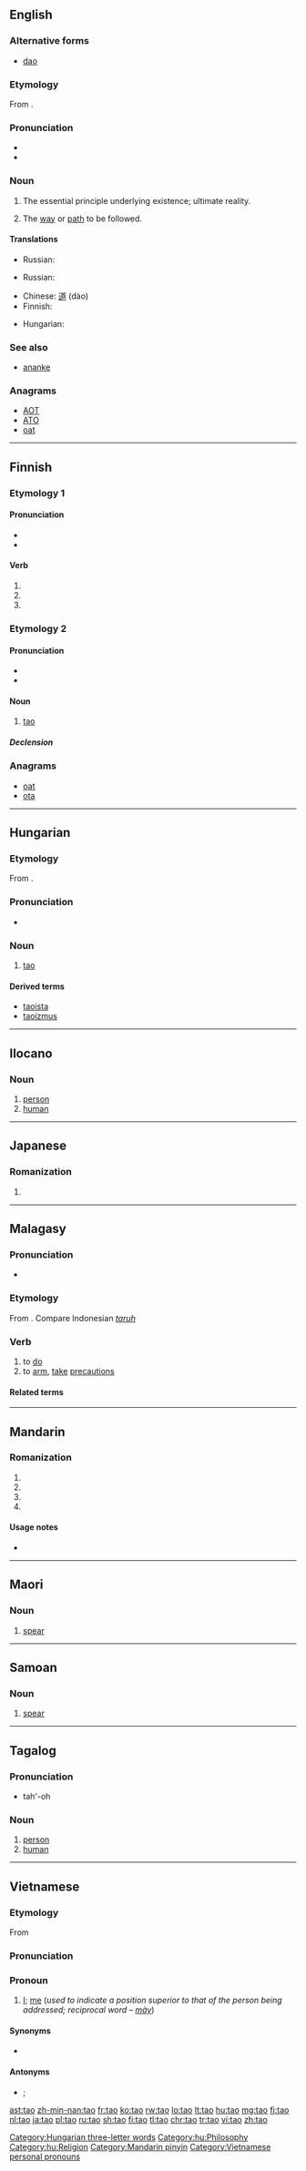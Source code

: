 {{also|tāo|táo|tǎo|tào|tạo}}
==English==
{{wikipedia}}

===Alternative forms===
* [[dao]]

===Etymology===
From {{etyl|cmn|en}} {{zh-l|道|tr=dào; ''Wade-Giles'' tao|way, path}}.

===Pronunciation===
* {{IPA|/daʊ/|/taʊ/|lang=en}}
* {{rhymes|aʊ|lang=en}}

===Noun===
{{en-noun|-}}

# {{context|Taoism|lang=en}} The essential principle underlying existence; ultimate reality.
# {{context|Confucianism|lang=en}} The [[way]] or [[path]] to be followed.

====Translations====
{{trans-top|in Taoism, the essential principle underlying existence; ultimate reality}}
* Russian: {{t+|ru|да́о}}
{{trans-mid}}
{{trans-bottom}}

{{trans-top|in Confucanism, the way or the path to be followed}}
* Russian: {{t+|ru|да́о}}
{{trans-mid}}
{{trans-bottom}}

{{checktrans-top}}
* Chinese: [[道]] (dào)
* Finnish: {{t+|fi|tao}}
{{trans-mid}}
* Hungarian: {{t+|hu|tao}}
{{trans-bottom}}

===See also===
* [[ananke]]

===Anagrams===
* [[AOT#English|AOT]]
* [[ATO#English|ATO]]
* [[oat#English|oat]]

----

==Finnish==

===Etymology 1===

====Pronunciation====
* {{IPA|lang=fi|[ˈt̪ɑ.oˣ]}}
* {{hyphenation|ta|o|lang=fi}}

====Verb====
{{head|fi|verb form}}

# {{fi-form of|takoa|mood=indicative|tense=present connegative}}
# {{fi-form of|takoa|pr=second person|pl=singular|mood=imperative|tense=present}}
# {{fi-form of|takoa|pr=second person|pl=singular|mood=imperative|tense=present connegative}}

===Etymology 2===

====Pronunciation====
* {{IPA|lang=fi|[ˈt̪ɑ.o]}}
* {{hyphenation|ta|o|lang=fi}}

====Noun====
{{fi-noun}}

# [[#English|tao]]

=====Declension=====
{{fi-decl-valo|n=sg|ta|||o|a}}

===Anagrams===
* [[oat#Finnish|oat]]
* [[ota#Finnish|ota]]

----

==Hungarian==

===Etymology===
From {{etyl|zhx|hu}} {{term|sc=Hani|tr=dào|lang=cmn|道||way, path}}.

===Pronunciation===
* {{IPA|/ˈtɒo/|lang=hu}}

===Noun===
{{hu-noun}}

# [[#English|tao]]

====Derived terms====
* [[taoista]]
* [[taoizmus]]

[[Category:Hungarian three-letter words]]
[[Category:hu:Philosophy]]
[[Category:hu:Religion]]

----

==Ilocano==

===Noun===
{{head|ilo|noun}}

# [[person]]
# [[human]]

----

==Japanese==

===Romanization===
{{ja-romaji}}

# {{ja-romanization of|たお}}

----

==Malagasy==

===Pronunciation===
* {{IPA|[to]|lang=mg}}

===Etymology===
From {{etyl|poz-pro|mg}}. Compare Indonesian ''[[taruh]]''

===Verb===
{{head|mg|verb}}

# to [[do]]
# to [[arm]], [[take]] [[precautions]]

====Related terms====
{{mg-verb|tao|manao|mitao|anaovana|itaovana||atao|voatao||act1=yes|act2=yes|base=no|p2=yes|p3=yes}}

----

==Mandarin==

===Romanization===
{{head|cmn|pinyin}}

# {{nonstandard spelling of|lang=cmn|sc=Latn|tāo}}
# {{nonstandard spelling of|lang=cmn|sc=Latn|táo}}
# {{nonstandard spelling of|lang=cmn|sc=Latn|tǎo}}
# {{nonstandard spelling of|lang=cmn|sc=Latn|tào}}

====Usage notes====
* {{cmn-toneless-note}}

[[Category:Mandarin pinyin]]

----

==Maori==

===Noun===
{{mi-noun}}

# [[spear]]

----

==Samoan==

===Noun===
{{head|sm|noun}}

# [[spear]]

----

==Tagalog==

===Pronunciation===
* tah'-oh
{{attention|tl|needs IPA}}

===Noun===
{{tl-noun}}

# [[person]]
# [[human]]

----

==Vietnamese==

===Etymology===
From {{etyl|mkh-vie-pro|vi}} {{m|mkh-vie-pro|*soː}}

===Pronunciation===
{{vi-pron}}

===Pronoun===
{{vi-pronoun|[[傮]], [[蚤]], [[𠋺]]}}

#{{lb|vi|informal|familiar}} [[I]]; [[me]] (''used to indicate a position superior to that of the person being addressed; reciprocal word – [[mày]]'')

====Synonyms====
*{{l|vi|tau}}

====Antonyms====
*{{l|vi|mày}}; {{l|vi|mi||[[you]]}}

[[Category:Vietnamese personal pronouns]]

[[ast:tao]]
[[zh-min-nan:tao]]
[[fr:tao]]
[[ko:tao]]
[[rw:tao]]
[[lo:tao]]
[[lt:tao]]
[[hu:tao]]
[[mg:tao]]
[[fj:tao]]
[[nl:tao]]
[[ja:tao]]
[[pl:tao]]
[[ru:tao]]
[[sh:tao]]
[[fi:tao]]
[[tl:tao]]
[[chr:tao]]
[[tr:tao]]
[[vi:tao]]
[[zh:tao]]